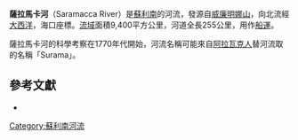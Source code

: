 '''薩拉馬卡河'''（Saramacca River）是[[蘇利南|蘇利南]]的河流，發源自[[威廉明娜山|威廉明娜山]]，向北流經[[大西洋|大西洋]]，海口座標{{Coord|5|51|N|55|53|W}}。[[流域|流域]]面積9,400平方公里，河道全長255公里，用作[[船運|船運]]。

薩拉馬卡河的科學考察在1770年代開始，河流名稱可能來自[[阿拉瓦克人|阿拉瓦克人]]替河流取的名稱「Surama」。

==參考文獻==
* {{cite book 
  | last = Bruijning
  | first = Conrad Friederich Albert 
  | coauthors = Jan Voorhoeve
  | title = Encyclopedie van Suriname 
  | publisher = [[Elsevier|Elsevier]] 
  | date = Amsterdam, 1977
  | month = 
  | isbn = 90-10-01842-3 }}

[[Category:蘇利南河流|Category:蘇利南河流]]

{{suriname-geo-stub}}